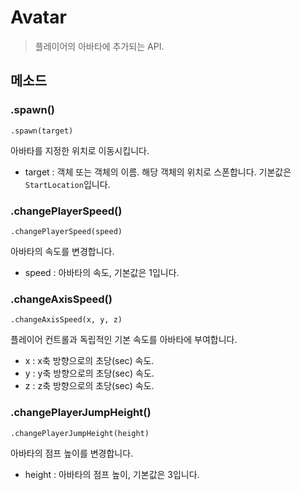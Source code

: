 # Avatar

> 플레이어의 아바타에 추가되는 API.

## 메소드

### .spawn()

`.spawn(target) `

아바타를 지정한 위치로 이동시킵니다.

- target : 객체 또는 객체의 이름. 해당 객체의 위치로 스폰합니다. 기본값은 `StartLocation`입니다.

### .changePlayerSpeed()

`.changePlayerSpeed(speed) `

아바타의 속도를 변경합니다.

- speed : 아바타의 속도, 기본값은 1입니다.

### .changeAxisSpeed()

`.changeAxisSpeed(x, y, z) `

플레이어 컨트롤과 독립적인 기본 속도를 아바타에 부여합니다.

- x : x축 방향으로의 초당(sec) 속도.
- y : y축 방향으로의 초당(sec) 속도.
- z : z축 방향으로의 초당(sec) 속도.

### .changePlayerJumpHeight()

`.changePlayerJumpHeight(height) `

아바타의 점프 높이를 변경합니다.

- height : 아바타의 점프 높이, 기본값은 3입니다.
